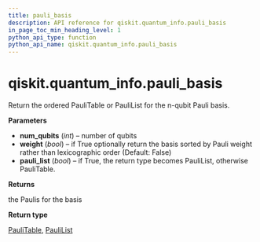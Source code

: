 ```yaml
---
title: pauli_basis
description: API reference for qiskit.quantum_info.pauli_basis
in_page_toc_min_heading_level: 1
python_api_type: function
python_api_name: qiskit.quantum_info.pauli_basis
---
```


<span id="qiskit-quantum-info-pauli-basis" />

# qiskit.quantum\_info.pauli\_basis

<Function id="qiskit.quantum_info.pauli_basis" isDedicatedPage={true} github="https://github.com/qiskit/qiskit/tree/stable/0.20/qiskit/quantum_info/operators/symplectic/pauli_utils.py" signature="pauli_basis(num_qubits, weight=False, pauli_list=False)">
  Return the ordered PauliTable or PauliList for the n-qubit Pauli basis.

  **Parameters**

  *   **num\_qubits** (*int*) – number of qubits
  *   **weight** (*bool*) – if True optionally return the basis sorted by Pauli weight rather than lexicographic order (Default: False)
  *   **pauli\_list** (*bool*) – if True, the return type becomes PauliList, otherwise PauliTable.

  **Returns**

  the Paulis for the basis

  **Return type**

  [PauliTable](qiskit.quantum_info.PauliTable "qiskit.quantum_info.PauliTable"), [PauliList](qiskit.quantum_info.PauliList "qiskit.quantum_info.PauliList")
</Function>

